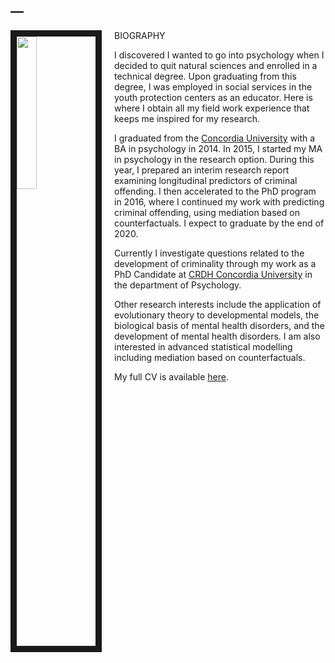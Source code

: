 ---
---
<img src="Portrait_sunglasses.jpg" style="width:25%; border:10px solid; margin-right: 20px" align="left">

BIOGRAPHY

I discovered I wanted to go into psychology when I decided to quit natural sciences and enrolled in a technical degree. Upon graduating from this degree, I was employed in social services in the youth protection centers as an educator. Here is where I obtain all my field work experience that keeps me inspired for my research. 

I graduated from the [Concordia University](https://www.concordia.ca/artsci/psychology.html?utm_source=vanity&utm_campaign=psychology) with a BA in psychology in 2014. In 2015, I started my MA in psychology in the research option. During this year, I prepared an interim research report examining longitudinal predictors of criminal offending. I then accelerated to the PhD program in 2016, where I continued my work with predicting criminal offending, using mediation based on counterfactuals. I expect to graduate by the end of 2020.

Currently I investigate questions related to the development of criminality through my work as a PhD Candidate at [CRDH Concordia University](http://crdh.concordia.ca/homee.html) in the department of Psychology. 

Other research interests include the application of evolutionary theory to developmental models, the biological basis of mental health disorders, and the development of mental health disorders. I am also interested in advanced statistical modelling including mediation based on counterfactuals. 


My full CV is available [here](CV_long_updated August 12 2018.pdf).



